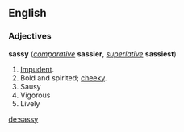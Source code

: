 ==English==
===Adjectives===
'''sassy''' (''[[comparative]]'' '''sassier''', ''[[superlative]]'' '''sassiest''')

# [[Impudent]].
# Bold and spirited; [[cheeky]].
#Sausy
#Vigorous
#Lively

[[de:sassy]]
